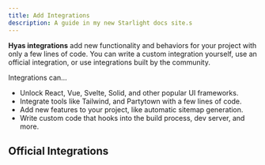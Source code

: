 ```yaml
---
title: Add Integrations
description: A guide in my new Starlight docs site.s
---
```


**Hyas integrations** add new functionality and behaviors for your project with only a few lines of code. You can write a custom integration yourself, use an official integration, or use integrations built by the community.

Integrations can…

- Unlock React, Vue, Svelte, Solid, and other popular UI frameworks.
- Integrate tools like Tailwind, and Partytown with a few lines of code.
- Add new features to your project, like automatic sitemap generation.
- Write custom code that hooks into the build process, dev server, and more.

## Official Integrations

<IntegrationsNav />
